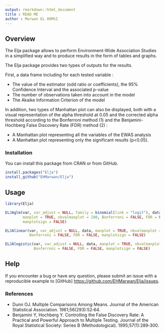 ```yaml
---
output: rmarkdown::html_document
title : READ ME
author : Marwan EL HOMSI
---
```



## Overview

The Elja package allows to perform Environment-Wide Association Studies in a 
simplified way and to produce results in the form of tables and graphs.

The Elja package provides two types of outputs for the results. 

First, a data frame including for each tested variable : 

* The value of the estimator (odd ratio or coefficients), the 95% Confidence 
Interval and the associated p-value 
* The number of observations taken into account in the model
* The Akaike Information Criterion of the model

In addition, two types of Manhattan plot can also be displayed, both with a 
visual representation of the alpha threshold at 0.05 and the corrected alpha 
threshold according to the Bonferroni method (1) and the Benjamini-Hochberg 
False Discovery Rate (FDR) method (2) :

* A Manhattan plot representing all the variables of the EWAS analysis
* A Manhattan plot representing only the significant results (p<0.05).



### Installation

You can install this package from CRAN or from GitHub.

```r

install.packages("Elja")
install_github("EHMarwan/Elja")

```


## Usage

```r

library(Elja)

ELJAglm(var, var_adjust = NULL, family = binomial(link = "logit"), data, 
        manplot = TRUE, nbvalmanplot = 100, Bonferroni = FALSE, FDR = FALSE,
        manplotsign = FALSE)

ELJAlinear(var, var_adjust = NULL, data, manplot = TRUE, nbvalmanplot = 100, 
           Bonferroni = FALSE, FDR = FALSE, manplotsign = FALSE)

ELJAlogistic(var, var_adjust = NULL, data, manplot = TRUE, nbvalmanplot = 100, 
             Bonferroni = FALSE, FDR = FALSE, manplotsign = FALSE)

```

## Help

If you encounter a bug or have any question, please submit an issue with a 
reproducible example to [GitHub] <https://github.com/EHMarwan/Elja/issues>. 

### References

* Dunn OJ. Multiple Comparisons Among Means. Journal of the American 
Statistical Association. 1961;56(293):52‑64.
* Benjamini Y, Hochberg Y. Controlling the False Discovery Rate: A Practical 
and Powerful Approach to Multiple Testing. Journal of the Royal Statistical 
Society: Series B (Methodological). 1995;57(1):289‑300.
